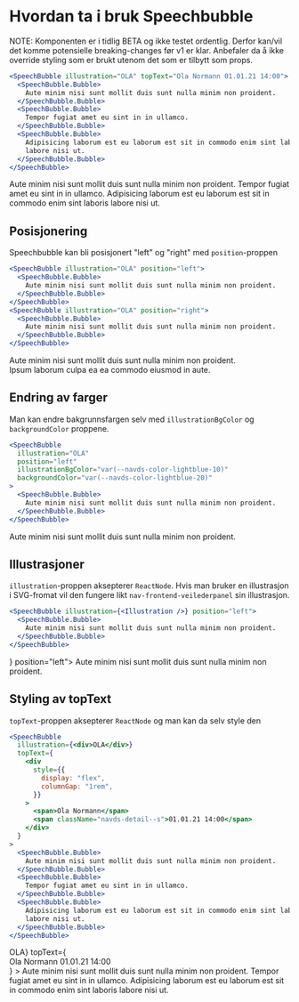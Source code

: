 
<Meta title="ds-react/speechbubble/intro" />

# Hvordan ta i bruk Speechbubble

NOTE: Komponenten er i tidlig BETA og ikke testet ordentlig. Derfor kan/vil det komme potensielle
breaking-changes før v1 er klar. Anbefaler da å ikke override styling som er brukt utenom det som er tilbytt som props.

```jsx
<SpeechBubble illustration="OLA" topText="Ola Normann 01.01.21 14:00">
  <SpeechBubble.Bubble>
    Aute minim nisi sunt mollit duis sunt nulla minim non proident.
  </SpeechBubble.Bubble>
  <SpeechBubble.Bubble>
    Tempor fugiat amet eu sint in in ullamco.
  </SpeechBubble.Bubble>
  <SpeechBubble.Bubble>
    Adipisicing laborum est eu laborum est sit in commodo enim sint laboris
    labore nisi ut.
  </SpeechBubble.Bubble>
</SpeechBubble>
```

<Canvas>
  <SpeechBubble illustration="OLA" topText="Ola Normann 01.01.21 14:00">
    <SpeechBubble.Bubble>
      Aute minim nisi sunt mollit duis sunt nulla minim non proident.
    </SpeechBubble.Bubble>
    <SpeechBubble.Bubble>
      Tempor fugiat amet eu sint in in ullamco.
    </SpeechBubble.Bubble>
    <SpeechBubble.Bubble>
      Adipisicing laborum est eu laborum est sit in commodo enim sint laboris
      labore nisi ut.
    </SpeechBubble.Bubble>
  </SpeechBubble>
</Canvas>

## Posisjonering

Speechbubble kan bli posisjonert "left" og "right" med `position`-proppen

```jsx
<SpeechBubble illustration="OLA" position="left">
  <SpeechBubble.Bubble>
    Aute minim nisi sunt mollit duis sunt nulla minim non proident.
  </SpeechBubble.Bubble>
</SpeechBubble>
<SpeechBubble illustration="OLA" position="right">
  <SpeechBubble.Bubble>
    Aute minim nisi sunt mollit duis sunt nulla minim non proident.
  </SpeechBubble.Bubble>
</SpeechBubble>
```

<Canvas>
  <div>
    <SpeechBubble illustration="OLA" position="left">
      <SpeechBubble.Bubble>
        Aute minim nisi sunt mollit duis sunt nulla minim non proident.
      </SpeechBubble.Bubble>
    </SpeechBubble>
    <br />
    <SpeechBubble illustration="PER" position="right">
      <SpeechBubble.Bubble>
        Ipsum laborum culpa ea ea commodo eiusmod in aute.
      </SpeechBubble.Bubble>
    </SpeechBubble>
  </div>
</Canvas>

## Endring av farger

Man kan endre bakgrunnsfargen selv med `illustrationBgColor` og `backgroundColor` proppene.

```jsx
<SpeechBubble
  illustration="OLA"
  position="left"
  illustrationBgColor="var(--navds-color-lightblue-10)"
  backgroundColor="var(--navds-color-lightblue-20)"
>
  <SpeechBubble.Bubble>
    Aute minim nisi sunt mollit duis sunt nulla minim non proident.
  </SpeechBubble.Bubble>
</SpeechBubble>
```

<Canvas>
  <SpeechBubble
    illustration="OLA"
    position="left"
    illustrationBgColor="var(--navds-color-lightblue-10)"
    backgroundColor="var(--navds-color-lightblue-20)"
  >
    <SpeechBubble.Bubble>
      Aute minim nisi sunt mollit duis sunt nulla minim non proident.
    </SpeechBubble.Bubble>
  </SpeechBubble>
</Canvas>

## Illustrasjoner

`illustration`-proppen aksepterer `ReactNode`.
Hvis man bruker en illustrasjon i SVG-fromat vil den fungere likt `nav-frontend-veilederpanel` sin illustrasjon.

```jsx
<SpeechBubble illustration={<Illustration />} position="left">
  <SpeechBubble.Bubble>
    Aute minim nisi sunt mollit duis sunt nulla minim non proident.
  </SpeechBubble.Bubble>
</SpeechBubble>
```

<Canvas>
  <SpeechBubble illustration={<Illustration />} position="left">
    <SpeechBubble.Bubble>
      Aute minim nisi sunt mollit duis sunt nulla minim non proident.
    </SpeechBubble.Bubble>
  </SpeechBubble>
</Canvas>

## Styling av topText

`topText`-proppen aksepterer `ReactNode` og man kan da selv style den

```jsx
<SpeechBubble
  illustration={<div>OLA</div>}
  topText={
    <div
      style={{
        display: "flex",
        columnGap: "1rem",
      }}
    >
      <span>Ola Normann</span>
      <span className="navds-detail--s">01.01.21 14:00</span>
    </div>
  }
>
  <SpeechBubble.Bubble>
    Aute minim nisi sunt mollit duis sunt nulla minim non proident.
  </SpeechBubble.Bubble>
  <SpeechBubble.Bubble>
    Tempor fugiat amet eu sint in in ullamco.
  </SpeechBubble.Bubble>
  <SpeechBubble.Bubble>
    Adipisicing laborum est eu laborum est sit in commodo enim sint laboris
    labore nisi ut.
  </SpeechBubble.Bubble>
</SpeechBubble>
```

<Canvas>
  <SpeechBubble
    illustration={<div>OLA</div>}
    topText={
      <div
        style={{
          display: "flex",
          columnGap: "1rem",
        }}
      >
        <span>Ola Normann</span>
        <span className="navds-detail--s">01.01.21 14:00</span>
      </div>
    }
  >
    <SpeechBubble.Bubble>
      Aute minim nisi sunt mollit duis sunt nulla minim non proident.
    </SpeechBubble.Bubble>
    <SpeechBubble.Bubble>
      Tempor fugiat amet eu sint in in ullamco.
    </SpeechBubble.Bubble>
    <SpeechBubble.Bubble>
      Adipisicing laborum est eu laborum est sit in commodo enim sint laboris
      labore nisi ut.
    </SpeechBubble.Bubble>
  </SpeechBubble>
</Canvas>
